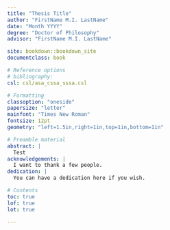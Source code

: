```yaml
--- 
title: "Thesis Title"
author: "FirstName M.I. LastName"
date: "Month YYYY"
degree: "Doctor of Philosophy"
advisor: "FirstName M.I. LastName"

site: bookdown::bookdown_site
documentclass: book

# Reference options
# bibliography:
csl: csl/asa_cssa_sssa.csl

# Formatting
classoption: "oneside"
papersize: "letter"
mainfont: "Times New Roman"
fontsize: 12pt
geometry: "left=1.5in,right=1in,top=1in,bottom=1in"

# Preamble material
abstract: |
  Test
acknowledgements: |
  I want to thank a few people.
dedication: |
  You can have a dedication here if you wish. 

# Contents
toc: true
lof: true
lot: true

---
```


<!-- All of the introduction material will go here. No need to add anything. -->


